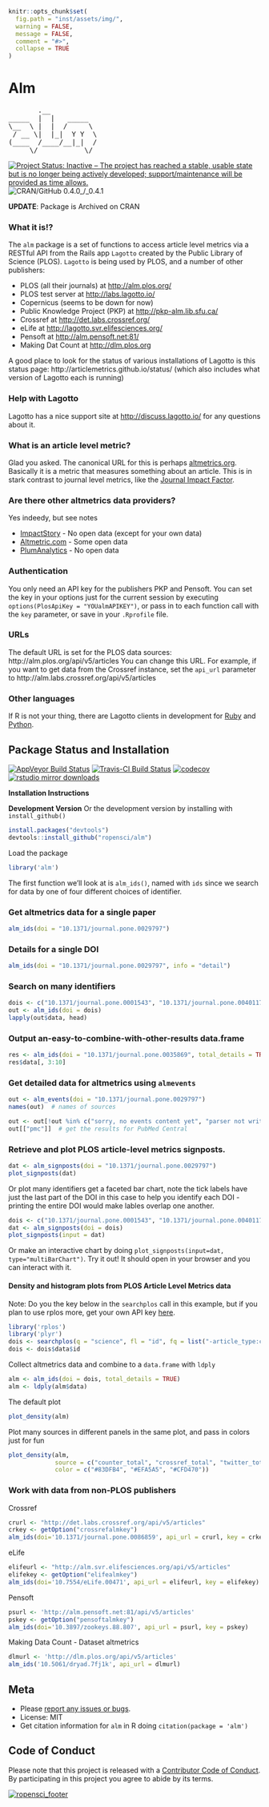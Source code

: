 ```r
knitr::opts_chunk$set(
  fig.path = "inst/assets/img/",
  warning = FALSE,
  message = FALSE,
  comment = "#>",
  collapse = TRUE
)
```
# Alm

<pre>
       .__
_____  |  |   _____
\__  \ |  |  /     \
 / __ \|  |_|  Y Y  \
(____  /____/__|_|  /
     \/           \/
</pre>


[![Project Status: Inactive – The project has reached a stable, usable state but is no longer being actively developed; support/maintenance will be provided as time allows.](http://www.repostatus.org/badges/latest/inactive.svg)](http://www.repostatus.org/#inactive)
![CRAN/GitHub 0.4.0_/_0.4.1](https://img.shields.io/badge/CRAN/GitHub-0.4.0_/_0.4.1-blue.svg)


__UPDATE__: Package is Archived on CRAN

### What it is!?

The `alm` package is a set of functions to access article level metrics via a RESTful API from the Rails app `Lagotto` created by the Public Library of Science (PLOS). `Lagotto` is being used by PLOS, and a number of other publishers:

* PLOS (all their journals) at [http://alm.plos.org/](http://alm.plos.org/)
* PLOS test server at [http://labs.lagotto.io/](http://labs.lagotto.io/)
* Copernicus (seems to be down for now)
* Public Knowledge Project (PKP) at [http://pkp-alm.lib.sfu.ca/](http://pkp-alm.lib.sfu.ca/)
* Crossref at [http://det.labs.crossref.org/](http://det.labs.crossref.org/)
* eLife at [http://lagotto.svr.elifesciences.org/](http://lagotto.svr.elifesciences.org/)
* Pensoft at [http://alm.pensoft.net:81/](http://alm.pensoft.net:81/)
* Making Dat Count at [http://dlm.plos.org](http://dlm.plos.org)

A good place to look for the status of various installations of Lagotto is this status page: http://articlemetrics.github.io/status/ (which also includes what version of Lagotto each is running)

### Help with Lagotto

Lagotto has a nice support site at [http://discuss.lagotto.io/](http://discuss.lagotto.io/) for any questions about it.

### What is an article level metric?

Glad you asked. The canonical URL for this is perhaps [altmetrics.org](http://altmetrics.org/manifesto/). Basically it is a metric that measures something about an article. This is in stark contrast to journal level metrics, like the [Journal Impact Factor](http://www.wikiwand.com/en/Impact_factor).

### Are there other altmetrics data providers?

Yes indeedy, but see notes

+ [ImpactStory](http://impactstory.org/) - No open data (except for your own data)
+ [Altmetric.com](http://altmetric.com/) - Some open data
+ [PlumAnalytics](http://www.plumanalytics.com/) - No open data

### Authentication

You only need an API key for the publishers PKP and Pensoft. You can set the key in your options just for the current session by executing `options(PlosApiKey = "YOUalmAPIKEY")`, or pass in to each function call with the `key` parameter, or save in your `.Rprofile` file.

### URLs

The default URL is set for the PLOS data sources: http://alm.plos.org/api/v5/articles
You can change this URL. For example, if you want to get data from the Crossref instance, set the `api_url` parameter to http://alm.labs.crossref.org/api/v5/articles

### Other languages

If R is not your thing, there are Lagotto clients in development for [Ruby](https://github.com/articlemetrics/lagotto-rb) and [Python](https://github.com/articlemetrics/pyalm).

## Package Status and Installation

[![AppVeyor Build Status](https://ci.appveyor.com/api/projects/status/github/ropensci/alm?branch=master&svg=true)](https://ci.appveyor.com/project/ropensci/alm)
[![Travis-CI Build Status](https://travis-ci.org/ropensci/alm.svg?branch=master)](https://travis-ci.org/)
[![codecov](https://codecov.io/gh/ropensci/alm/branch/master/graph/badge.svg)](https://codecov.io/gh/ropensci/alm)
[![rstudio mirror downloads](http://cranlogs.r-pkg.org/badges/alm?color=blue)](https://github.com/metacran/cranlogs.app)

__Installation Instructions__

__Development Version__
Or the development version by installing with `install_github()`

```r
install.packages("devtools")
devtools::install_github("ropensci/alm")
```

Load the package

```r
library('alm')
```

The first function we'll look at is `alm_ids()`, named with `ids` since we search for data by one of four different choices of identifier.

### Get altmetrics data for a single paper

```r
alm_ids(doi = "10.1371/journal.pone.0029797")
```

### Details for a single DOI


```r
alm_ids(doi = "10.1371/journal.pone.0029797", info = "detail")
```

### Search on many identifiers

```r
dois <- c("10.1371/journal.pone.0001543", "10.1371/journal.pone.0040117", "10.1371/journal.pone.0029797", "10.1371/journal.pone.0039395")
out <- alm_ids(doi = dois)
lapply(out$data, head)
```

### Output an-easy-to-combine-with-other-results data.frame

```r
res <- alm_ids(doi = "10.1371/journal.pone.0035869", total_details = TRUE)
res$data[, 3:10]
```

### Get detailed data for altmetrics using `almevents`

```r
out <- alm_events(doi = "10.1371/journal.pone.0029797")
names(out)  # names of sources
```

```r
out <- out[!out %in% c("sorry, no events content yet", "parser not written yet")]  # remove those with no data
out[["pmc"]]  # get the results for PubMed Central
```

### Retrieve and plot PLOS article-level metrics signposts.

```r
dat <- alm_signposts(doi = "10.1371/journal.pone.0029797")
plot_signposts(dat)
```

Or plot many identifiers get a faceted bar chart, note the tick labels have just the last part of the DOI in this case to help you identify each DOI - printing the entire DOI would make lables overlap one another.

```r
dois <- c("10.1371/journal.pone.0001543", "10.1371/journal.pone.0040117", "10.1371/journal.pone.0029797", "10.1371/journal.pone.0039395")
dat <- alm_signposts(doi = dois)
plot_signposts(input = dat)
```

Or make an interactive chart by doing `plot_signposts(input=dat, type="multiBarChart")`. Try it out! It should open in your browser and you can interact with it.

#### Density and histogram plots from PLOS Article Level Metrics data

Note: Do you the key below in the `searchplos` call in this example, but if you plan to use rplos more, get your own API key [here](http://api.plos.org/).

```r
library('rplos')
library('plyr')
dois <- searchplos(q = "science", fl = "id", fq = list("-article_type:correction", "cross_published_journal_key:PLoSONE", "doc_type:full", "publication_date:[2010-01-01T00:00:00Z TO 2010-12-31T23:59:59Z]"), limit = 50)
dois <- dois$data$id
```


Collect altmetrics data and combine to a `data.frame` with `ldply`


```r
alm <- alm_ids(doi = dois, total_details = TRUE)
alm <- ldply(alm$data)
```


The default plot


```r
plot_density(alm)
```


Plot many sources in different panels in the same plot, and pass in colors just for fun


```r
plot_density(alm,
             source = c("counter_total", "crossref_total", "twitter_total"),
             color = c("#83DFB4", "#EFA5A5", "#CFD470"))
```

### Work with data from non-PLOS publishers

Crossref

```r
crurl <- "http://det.labs.crossref.org/api/v5/articles"
crkey <- getOption("crossrefalmkey")
alm_ids(doi='10.1371/journal.pone.0086859', api_url = crurl, key = crkey)
```

eLife

```r
elifeurl <- "http://alm.svr.elifesciences.org/api/v5/articles"
elifekey <- getOption("elifealmkey")
alm_ids(doi='10.7554/eLife.00471', api_url = elifeurl, key = elifekey)
```

Pensoft

```r
psurl <- 'http://alm.pensoft.net:81/api/v5/articles'
pskey <- getOption("pensoftalmkey")
alm_ids(doi='10.3897/zookeys.88.807', api_url = psurl, key = pskey)
```

Making Data Count - Dataset altmetrics

```r
dlmurl <- 'http://dlm.plos.org/api/v5/articles'
alm_ids('10.5061/dryad.7fj1k', api_url = dlmurl)
```

## Meta

* Please [report any issues or bugs](https://github.com/ropensci/alm/issues).
* License: MIT
* Get citation information for `alm` in R doing `citation(package = 'alm')`

## Code of Conduct

Please note that this project is released with a [Contributor Code of Conduct](CONDUCT.md).
By participating in this project you agree to abide by its terms.


[![ropensci_footer](https://ropensci.org/public_images/github_footer.png)](https://ropensci.org)
